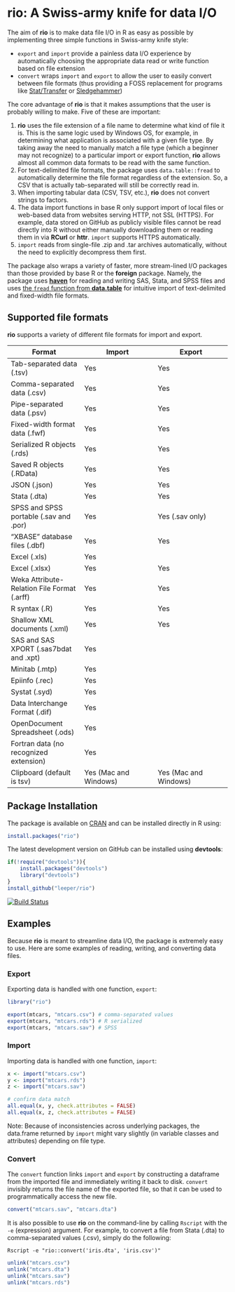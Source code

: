 # rio: A Swiss-army knife for data I/O #

The aim of **rio** is to make data file I/O in R as easy as possible by implementing three simple functions in Swiss-army knife style:

 - `export` and `import` provide a painless data I/O experience by automatically choosing the appropriate data read or write function based on file extension
 - `convert` wraps `import` and `export` to allow the user to easily convert between file formats (thus providing a FOSS replacement for programs like [Stat/Transfer](https://www.stattransfer.com/) or [Sledgehammer](http://www.openmetadata.org/site/?page_id=1089))

The core advantage of **rio** is that it makes assumptions that the user is probably willing to make. Five of these are important:

 1. **rio** uses the file extension of a file name to determine what kind of file it is. This is the same logic used by Windows OS, for example, in determining what application is associated with a given file type. By taking away the need to manually match a file type (which a beginner may not recognize) to a particular import or export function, **rio** allows almost all common data formats to be read with the same function.
 2. For text-delimited file formats, the package uses `data.table::fread` to automatically determine the file format regardless of the extension. So, a CSV that is actually tab-separated will still be correctly read in. 
 3. When importing tabular data (CSV, TSV, etc.), **rio** does not convert strings to factors.
 4. The data import functions in base R only support import of local files or web-based data from websites serving HTTP, not SSL (HTTPS). For example, data stored on GitHub as publicly visible files cannot be read directly into R without either manually downloading them or reading them in via **RCurl** or **httr**. `import` supports HTTPS automatically.
 5. `import` reads from single-file .zip and .tar archives automatically, without the need to explicitly decompress them first.
 
The package also wraps a variety of faster, more stream-lined I/O packages than those provided by base R or the **foreign** package. Namely, the package uses [**haven**](https://github.com/hadley/haven) for reading and writing SAS, Stata, and SPSS files and uses [the `fread` function from **data.table**](https://github.com/Rdatatable/data.table) for intuitive import of text-delimited and fixed-width file formats.

## Supported file formats ##

**rio** supports a variety of different file formats for import and export.

| Format | Import | Export |
| ------ | ------ | ------ |
| Tab-separated data (.tsv) | Yes | Yes |
| Comma-separated data (.csv) | Yes | Yes |
| Pipe-separated data (.psv) | Yes | Yes |
| Fixed-width format data (.fwf) | Yes | Yes |
| Serialized R objects (.rds) | Yes | Yes |
| Saved R objects (.RData) | Yes | Yes |
| JSON (.json) | Yes | Yes |
| Stata (.dta) | Yes | Yes |
| SPSS and SPSS portable (.sav and .por) | Yes | Yes (.sav only) |
| "XBASE" database files (.dbf) | Yes | Yes |
| Excel (.xls) | Yes |  |
| Excel (.xlsx) | Yes | Yes |
| Weka Attribute-Relation File Format (.arff) | Yes | Yes |
| R syntax (.R) | Yes | Yes |
| Shallow XML documents (.xml) | Yes | Yes |
| SAS and SAS XPORT (.sas7bdat and .xpt) | Yes |  |
| Minitab (.mtp) | Yes |  |
| Epiinfo (.rec) | Yes |  |
| Systat (.syd) | Yes |  |
| Data Interchange Format (.dif) | Yes |  |
| OpenDocument Spreadsheet  (.ods) | Yes |  |
| Fortran data (no recognized extension) | Yes |  |
| Clipboard (default is tsv) | Yes (Mac and Windows) | Yes (Mac and Windows) |

## Package Installation ##

The package is available on [CRAN](http://cran.r-project.org/web/packages/rio/) and can be installed directly in R using:

```R
install.packages("rio")
```

The latest development version on GitHub can be installed using **devtools**:

```R
if(!require("devtools")){
    install.packages("devtools")
    library("devtools")
}
install_github("leeper/rio")
```

[![Build Status](https://travis-ci.org/leeper/rio.png?branch=master)](https://travis-ci.org/leeper/rio)

## Examples ##

Because **rio** is meant to streamline data I/O, the package is extremely easy to use. Here are some examples of reading, writing, and converting data files.

### Export ###

Exporting data is handled with one function, `export`:

```r
library("rio")

export(mtcars, "mtcars.csv") # comma-separated values
export(mtcars, "mtcars.rds") # R serialized
export(mtcars, "mtcars.sav") # SPSS
```

### Import ###

Importing data is handled with one function, `import`:

```r
x <- import("mtcars.csv")
y <- import("mtcars.rds")
z <- import("mtcars.sav")

# confirm data match
all.equal(x, y, check.attributes = FALSE)
all.equal(x, z, check.attributes = FALSE)
```

Note: Because of inconsistencies across underlying packages, the data.frame returned by `import` might vary slightly (in variable classes and attributes) depending on file type.

### Convert ###

The `convert` function links `import` and `export` by constructing a dataframe from the imported file and immediately writing it back to disk. `convert` invisibly returns the file name of the exported file, so that it can be used to programmatically access the new file.

```r
convert("mtcars.sav", "mtcars.dta")
```

It is also possible to use **rio** on the command-line by calling `Rscript` with the `-e` (expression) argument. For example, to convert a file from Stata (.dta) to comma-separated values (.csv), simply do the following:

```
Rscript -e "rio::convert('iris.dta', 'iris.csv')"
```


```r
unlink("mtcars.csv")
unlink("mtcars.dta")
unlink("mtcars.sav")
unlink("mtcars.rds")
```
